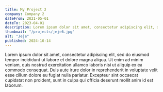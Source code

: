 ```yaml
---
title: My Project 2
company: Company 2
dateFrom: 2021-05-01
dateTo: 2023-04-01
description: Lorem ipsum dolor sit amet, consectetur adipiscing elit, sed do eiusmod tempor incididunt ut labore et dolore
thumbnail: "/projects/jeje6.jpg"
alt: "Jeje"
published: 2024-10-14
---
```


Lorem ipsum dolor sit amet, consectetur adipiscing elit, sed do eiusmod tempor incididunt ut labore et dolore magna aliqua. Ut enim ad minim veniam, quis nostrud exercitation ullamco laboris nisi ut aliquip ex ea commodo consequat. Duis aute irure dolor in reprehenderit in voluptate velit esse cillum dolore eu fugiat nulla pariatur. Excepteur sint occaecat cupidatat non proident, sunt in culpa qui officia deserunt mollit anim id est laborum.
